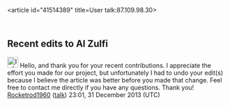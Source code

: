 <article id="41514389" title=User talk:87.109.98.30>
	<talkpage id="41514389" title="User talk:87.109.98.30">


==Recent edits to Al Zulfi==
[[Image:Information.svg|25px]] Hello, and thank you for your recent contributions. I appreciate the effort you made for our project, but unfortunately I had to undo your edit(s) because I believe the article was better before you made that change. Feel free to contact me directly if you have any questions. Thank you! [[User:Rocketrod1960|Rocketrod1960]] ([[User talk:Rocketrod1960|talk]]) 23:01, 31 December 2013 (UTC)
	</talkpage>
</article>